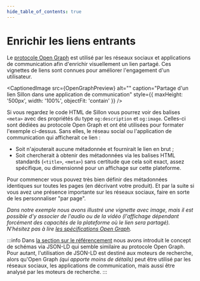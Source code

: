 ```yaml
---
hide_table_of_contents: true
---
```



# Enrichir les liens entrants

Le [protocole Open Graph](https://ogp.me/) est utilisé par les réseaux sociaux et applications de communication afin d'enrichir visuellement un lien partagé. Ces vignettes de liens sont connues pour améliorer l'engagement d'un utilisateur.

<CaptionedImage
  src={OpenGraphPreview}
  alt=""
  caption="Partage d'un lien Sillon dans une application de communication"
  style={{ maxHeight: '500px', width: '100%', objectFit: 'contain' }}
/>

Si vous regardez le code HTML de Sillon vous pourrez voir des balises `<meta>` avec des propriétés du type `og:description` et `og:image`. Celles-ci sont dédiées au protocole Open Graph et ont été utilisées pour formater l'exemple ci-dessus. Sans elles, le réseau social ou l'application de communication qui afficherait ce lien :

- Soit n'ajouterait aucune métadonnée et fournirait le lien en brut ;
- Soit chercherait à obtenir des métadonnées via les balises HTML standards (`<title>`, `<meta>`) sans certitude que cela soit exact, assez spécifique, ou dimensionné pour un affichage sur cette plateforme.

Pour commencer vous pouvez très bien définir des métadonnées identiques sur toutes les pages (en décrivant votre produit). Et par la suite si vous avez une présence importante sur les réseaux sociaux, faire en sorte de les personnaliser "par page".

_Dans notre exemple nous avons illustré une vignette avec image, mais il est possible d'y associer de l'audio ou de la vidéo (l'affichage dépendant forcément des capacités de la plateforme où le lien sera partagé). N'hésitez pas à lire [les spécifications Open Graph](https://ogp.me/#metadata)._

:::info
Dans [la section sur le référencement](/docs/growth/seo/) nous avons introduit le concept de schémas via JSON-LD qui semble similaire au protocole Open Graph. Pour autant, l'utilisation de JSON-LD est destiné aux moteurs de recherche, alors qu'Open Graph _(qui apporte moins de détails)_ peut être utilisé par les réseaux sociaux, les applications de communication, mais aussi être analysé par les moteurs de recherche.
:::
